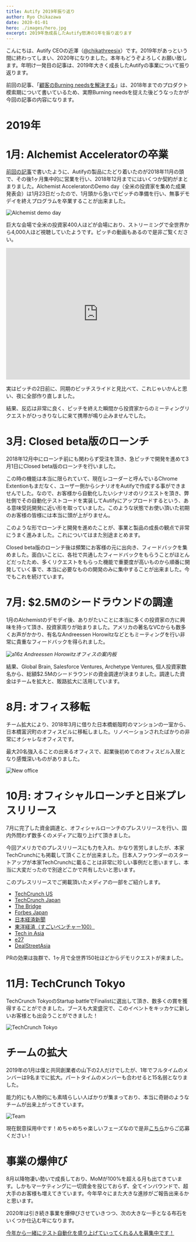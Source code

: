 ```yaml
---
title: Autify 2019年振り返り
author: Ryo Chikazawa
date: 2020-01-01
hero: ./images/hero.jpg
excerpt: 2019年急成長したAutify怒涛の1年を振り返ります
---
```


こんにちは、Autify CEOの近澤（[@chikathreesix](https://twitter.com/chikathreesix)）です。2019年があっという間に終わってしまい、2020年になりました。本年もどうぞよろしくお願い致します。年明け一発目の記事は、2019年大きく成長したAutifyの事業について振り返ります。

前回の記事、「[顧客のBurning needsを解決する](/burning-needs)」は、2018年までのプロダクト模索期について書いているため、実際Burning needsを捉えた後どうなったかが今回の記事の内容になります。

# 2019年

# 1月: Alchemist Acceleratorの卒業

[前回の記事](/burning-needs)で書いたように、Autifyの製品にたどり着いたのが2018年11月の頭で、その後1ヶ月集中的に営業を行い、2018年12月までにはいくつか契約がまとまりました。Alchemist AcceleratorのDemo day（全米の投資家を集めた成果発表会）は1月23日だったので、1月頭から急いでピッチの準備を行い、無事デモデイを終えプログラムを卒業することが出来ました。

![Alchemist demo day](./images/demo_day.jpg)

巨大な会場で全米の投資家400人ほどが会場におり、ストリーミングで全世界から4,000人ほど視聴していたようです。ピッチの動画もあるので是非ご覧ください。

<p>
  <iframe src="https://player.vimeo.com/video/313960885" width="100%" height="360" frameborder="0" allow="autoplay; fullscreen" allowfullscreen></iframe>
</p>

実はピッチの2日前に、同期のピッチスライドと見比べて、これじゃいかんと思い、夜に全部作り直しました。

結果、反応は非常に良く、ピッチを終えた瞬間から投資家からのミーティングリクエストがひっきりなしに来て携帯が鳴り止みませんでした。

# 3月: Closed beta版のローンチ

2018年12月中にローンチ前にも関わらず受注を頂き、急ピッチで開発を進めて3月1日にClosed beta版のローンチを行いました。

この時の機能は本当に限られていて、現在レコーダーと呼んでいるChrome Extentionもまだなく、ユーザー側からシナリオをAutifyで作成する事ができませんでした。なので、お客様から自動化したいシナリオのリクエストを頂き、弊社側でその自動化テストコードを実装してAutifyにアップロードするという、ある意味受託開発に近い形を取っていました。このような状態でお使い頂いた初期のお客様の皆様には本当に頭が上がりません。

このような形でローンチと開発を進めたことが、事業と製品の成長の観点で非常にうまく進みました。これについてはまた別途まとめます。

Closed beta版のローンチ後は頻繁にお客様の元に出向き、フィードバックを集めました。面白いことに、各社で共通したフィードバックをもらうことがほとんどだったため、多くリクエストをもらった機能で重要度が高いものから順番に開発していく事で、本当に必要なものの開発のみに集中することが出来ました。今でもこれを続けています。


# 7月: $2.5Mのシードラウンドの調達

1月のAlchemistのデモデイ後、ありがたいことに本当に多くの投資家の方に興味を持って頂き、投資家周りが始まりました。アメリカの著名なVCからも数多くお声がかかり、有名なAndreessen Horowitzなどともミーティングを行い非常に貴重なフィードバックを得られました。

![a16z](./images/a16z.jpg)
*Andreessen Horowitzオフィスの案内板*

結果、Global Brain, Salesforce Ventures, Archetype Ventures, 個人投資家数名から、総額$2.5Mのシードラウンドの資金調達が決まりました。調達した資金はチームを拡大と、販路拡大に活用しています。

# 8月: オフィス移転

チーム拡大により、2018年3月に借りた日本橋蛎殻町のマンションの一室から、日本橋富沢町のオフィスビルに移転しました。リノベーションされたばかりの非常にオシャレなオフィスです。

最大20名強入ることの出来るオフィスで、起業後初めてのオフィスビル入居となり感慨深いものがありました。

![New office](./images/new_office.jpg)

# 10月: オフィシャルローンチと日米プレスリリース

7月に完了した資金調達と、オフィシャルローンチのプレスリリースを行い、国内外問わず数多くのメディアに取り上げて頂きました。

今回アメリカでのプレスリリースにも力を入れ、かなり苦労しましたが、本家TechCrunchにも掲載して頂くことが出来ました。日本人ファウンダーのスタートアップが本家TechCrunchに載ることは非常に珍しい事例だと思いますし、本当に大変だったので別途どこかで共有したいと思います。

このプレスリリースでご掲載頂いたメディアの一部をご紹介します。

- [TechCrunch US](https://techcrunch.com/2019/10/16/autify-raises-2-5m-seed-round-for-its-no-code-software-testing-platform/)
- [TechCrunch Japan](https://jp.techcrunch.com/2019/10/02/autify-fund-raising/)
- [The Bridge](https://thebridge.jp/2019/10/autify-fundraising-ai-software-testing)
- [Forbes Japan](https://forbesjapan.com/articles/detail/29985)
- [日本経済新聞](https://www.nikkei.com/article/DGXMZO50616920U9A001C1XY0000/)
- [東洋経済（すごいベンチャー100）](https://twitter.com/chikathreesix/status/1163709604263448576)
- [Tech in Asia](https://www.techinasia.com/autify-2m-seed-round)
- [e27](https://e27.co/ai-software-testing-platform-autify-receives-us2-5m-seed-round-gearing-up-for-global-launch-20191002/)
- [DealStreetAsia](https://www.dealstreetasia.com/stories/autify-global-brain-corporation-salesforce-archetype-ventures-156267/)

PRの効果は抜群で、1ヶ月で全世界150社ほどからデモリクエストが来ました。

# 11月: TechCrunch Tokyo

TechCrunch TokyoのStartup battleでFinalistに選出して頂き、数多くの賞を獲得することができました。ブースも大変盛況で、このイベントをキッカケに新しいお客様とも出会うことができました！

![TechCrunch Tokyo](./images/techcrunch.jpg)

# チームの拡大

2019年の1月は僕と共同創業者の山下の2人だけでしたが、1年でフルタイムのメンバーは9名までに拡大。パートタイムのメンバーも合わせると15名弱となりました。

能力的にも人物的にも素晴らしい人ばかりが集まっており、本当に奇跡のようなチームが出来上がってきています。

![Team](./images/team.jpg)

現在鋭意採用中です！めちゃめちゃ楽しいフェーズなので是非[こちら](https://autify.com/careers)からご応募ください！

# 事業の爆伸び

8月以降物凄い勢いで成長しており、MoMが100%を超える月も出てきています。しかもマーケティングに一切資金を投じておらず、全てインバウンドで、超大手のお客様も増えてきています。今年早々にまた大きな進捗がご報告出来るかと思います。

2020年は引き続き事業を爆伸びさせていきつつ、次の大きな一手となる布石をいくつか仕込む年になります。

[今年から一緒にテスト自動化を盛り上げていってくれる人を募集中です！](https://autify.com/careers)

